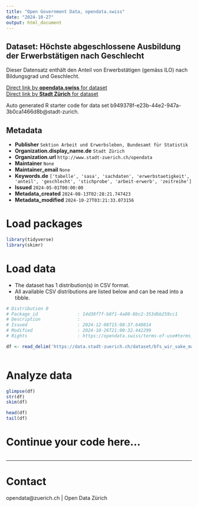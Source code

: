 ```yaml
---
title: "Open Government Data, opendata.swiss"
date: "2024-10-27"
output: html_document
---
```


## Dataset: Höchste abgeschlossene Ausbildung der Erwerbstätigen nach Geschlecht

Dieser Datensatz enthält den Anteil von Erwerbstätigen (gemäss ILO)  nach Bildungsgrad und Geschlecht.


[Direct link by **opendata.swiss** for dataset](https://opendata.swiss/de/dataset/hochste-abgeschlossene-ausbildung-der-erwerbstatigen-nach-geschlecht1)<br>
[Direct link by **Stadt Zürich** for dataset](https://data.stadt-zuerich.ch/dataset/bfs_wir_sake_maxedu_erwtge_geschl_od5043)

Auto generated R starter code for data set b949378f-e23b-44e2-947a-3b0ca1466d8b@stadt-zurich.

## Metadata

- **Publisher** `Sektion Arbeit und Erwerbsleben, Bundesamt für Statistik`
- **Organization.display_name.de** `Stadt Zürich`
- **Organization.url** `http://www.stadt-zuerich.ch/opendata`
- **Maintainer** `None`
- **Maintainer_email** `None`
- **Keywords.de** `['tabelle', 'sasa', 'sachdaten', 'erwerbstaetigkeit', 'anteil', 'geschlecht', 'stichprobe', 'arbeit-erwerb', 'zeitreihe']`
- **Issued** `2024-05-01T00:00:00`
- **Metadata_created** `2024-08-13T02:28:21.747423`
- **Metadata_modified** `2024-10-27T03:21:33.073156`


# Load packages

```r

library(tidyverse)
library(skimr)

```

# Load data

-   The dataset has 1 distribution(s) in CSV format.
-   All available CSV distributions are listed below and can be read into a tibble.

```r

# Distribution 0
# Package_id               : 14d38f7f-b8f1-4a80-8bc2-353dbb259cc1
# Description              : 
# Issued                   : 2024-12-08T15:08:37.640814
# Modified                 : 2024-10-26T21:00:32.442299
# Rights                   : https://opendata.swiss/terms-of-use#terms_open

df <- read_delim('https://data.stadt-zuerich.ch/dataset/bfs_wir_sake_maxedu_erwtge_geschl_od5043/download/WIR504OD5043.csv')



```

# Analyze data

```r

glimpse(df)
str(df)
skim(df)

head(df)
tail(df)

```

# Continue your code here...

```r

```

------------------------------------------------------------------------

# Contact

opendata@zuerich.ch | Open Data Zürich
